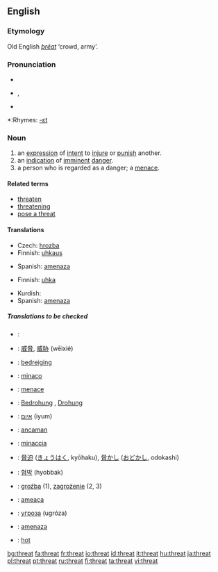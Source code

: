 ==English==

===Etymology===
Old English ''[[þreat|þrēat]]'' ‘crowd, army’.

===Pronunciation===
*{{IPA|/θrɛt/}}
* {{AHD|thrĕt}}, {{SAMPA|/Tret/}}
*{{audio|en-us-threat.ogg|Audio (US)}}

*:Rhymes: [[Rhymes:English:-ɛt|-ɛt]]

===Noun===
{{en-noun}}

# an [[expression]] of [[intent]] to [[injure]] or [[punish]] another.
# an [[indication]] of [[imminent]] [[danger]].
# a person who is regarded as a danger; a [[menace]].

====Related terms====
*[[threaten]]
*[[threatening]]
*[[pose a threat]]

====Translations====
{{trans-top|expression of intent to injure or punish another}}
*Czech: [[hrozba]] {{f}}
*Finnish: [[uhkaus]]
{{trans-mid}}
*Spanish: [[amenaza]] {{f}}
{{trans-bottom}}

{{trans-top|indication of imminent danger}}
*Finnish: [[uhka]]
{{trans-mid}}
*Kurdish: {{KUchar|[[هه‌ڕه‌شه‌]]}}
*Spanish: [[amenaza]] {{f}}
{{trans-bottom}}

=====Translations to be checked=====
{{checktrans-top}}
*{{ttbc|Arabic}}: {{ARchar|[[تهديد]]}} {{unicode|(tahdí:d)}} {{m}}
*{{ttbc|Chinese}}: [[威脅]], [[威胁]] (wēixié)
*{{ttbc|Dutch}}: [[bedreiging]] {{f}}
*{{ttbc|Esperanto}}: [[minaco]]
*{{ttbc|French}}: [[menace]] {{f}}
*{{ttbc|German}}: [[Bedrohung]] {{f}}, [[Drohung]] {{f}}
*{{ttbc|Hebrew}}: [[איום]] (iyum)
*{{ttbc|Indonesian}}: [[ancam|ancaman]]
*{{ttbc|Italian}}: [[minaccia]] {{f}}
*{{ttbc|Japanese}}: [[脅迫]] ([[きょうはく]], kyōhaku), [[脅かし]] ([[おどかし]], odokashi)
*{{ttbc|Korean}}: [[협박]] (hyobbak)
*{{ttbc|Polish}}: [[groźba]] {{f}} (1), [[zagrożenie]] {{n}} (2, 3)
*{{ttbc|Portuguese}}: [[ameaça]] {{f}}
*{{ttbc|Russian}}: [[угроза]] (ugróza) {{f}}
*{{ttbc|Spanish}}: [[amenaza]] {{f}}
*{{ttbc|Swedish}}: [[hot#Swedish|hot]] {{n}}
{{trans-bottom}}


[[bg:threat]]
[[fa:threat]]
[[fr:threat]]
[[io:threat]]
[[id:threat]]
[[it:threat]]
[[hu:threat]]
[[ja:threat]]
[[pl:threat]]
[[pt:threat]]
[[ru:threat]]
[[fi:threat]]
[[ta:threat]]
[[vi:threat]]